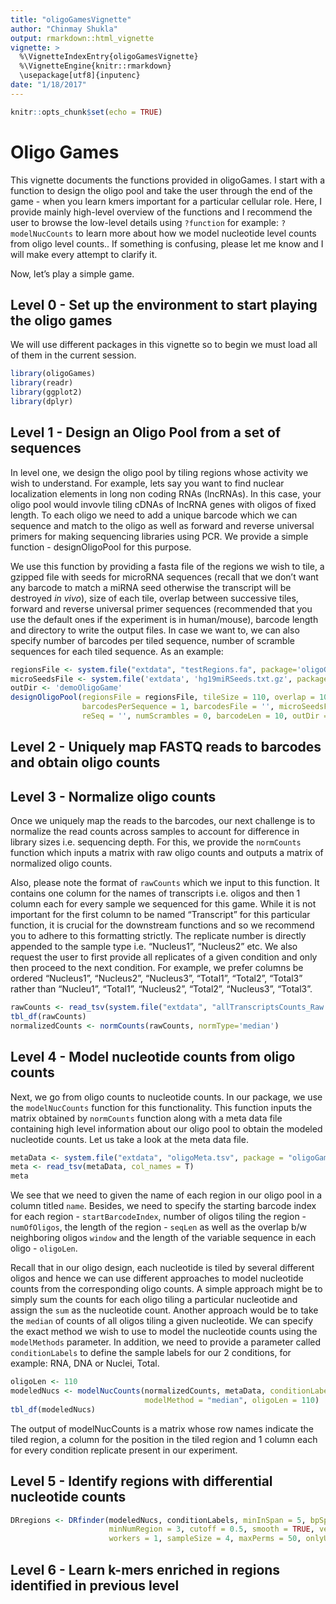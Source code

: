 ```yaml
---
title: "oligoGamesVignette"
author: "Chinmay Shukla"
output: rmarkdown::html_vignette
vignette: >
  %\VignetteIndexEntry{oligoGamesVignette}
  %\VignetteEngine{knitr::rmarkdown}
  \usepackage[utf8]{inputenc}
date: "1/18/2017"
---
```


```r
knitr::opts_chunk$set(echo = TRUE)
```

# Oligo Games

This vignette documents the functions provided in oligoGames. I start with a function to design the oligo pool and take the user through the end of the game - when you learn kmers important for a particular cellular role. Here, I provide mainly high-level overview of the functions and I recommend the user to browse the low-level details using `?function` for example: `?modelNucCounts` to learn more about how we model nucleotide level counts from oligo level counts.. If something is confusing, please let me know and I will make every attempt to clarify it.

Now, let's play a simple game.

## Level 0 - Set up the environment to start playing the oligo games

We will use different packages in this vignette so to begin we must load all of them in the current session.

```r
library(oligoGames)
library(readr)
library(ggplot2)
library(dplyr)
```

## Level 1 - Design an Oligo Pool from a set of sequences

In level one, we design the oligo pool by tiling regions whose activity we wish to understand. For example, lets say you want to find nuclear localization elements in long non coding RNAs (lncRNAs). In this case, your oligo pool would invovle tiling cDNAs of lncRNA genes with oligos of fixed length. To each oligo we need to add a unique barcode which we can sequence and match to the oligo as well as forward and reverse universal primers for making sequencing libraries using PCR. We provide a simple function - designOligoPool for this purpose.

We use this function by providing a fasta file of the regions we wish to tile, a gzipped file with seeds for microRNA sequences (recall that we don't want any barcode to match a miRNA seed otherwise the transcript will be destroyed *in vivo*), size of each tile, overlap between successive tiles, forward and reverse universal primer sequences (recommended that you use the default ones if the experiment is in human/mouse), barcode length and directory to write the output files. In case we want to, we can also specify number of barcodes per tiled sequence, number of scramble sequences for each tiled sequence. As an example:

```r
regionsFile <- system.file("extdata", "testRegions.fa", package='oligoGames')
microSeedsFile <- system.file('extdata', 'hg19miRSeeds.txt.gz', package='oligoGames')
outDir <- 'demoOligoGame'
designOligoPool(regionsFile = regionsFile, tileSize = 110, overlap = 10, 
                barcodesPerSequence = 1, barcodesFile = '', microSeedsFile = microSeedsFile, 
                reSeq = '', numScrambles = 0, barcodeLen = 10, outDir = outDir)
```

## Level 2 - Uniquely map FASTQ reads to barcodes and obtain oligo counts

## Level 3 - Normalize oligo counts

Once we uniquely map the reads to the barcodes, our next challenge is to normalize the read counts across samples to account for difference in library sizes i.e. sequencing depth. For this, we provide the `normCounts` function which inputs a matrix with raw oligo counts and outputs a matrix of normalized oligo counts. 

Also, please note the format of `rawCounts` which we input to this function. It contains one column for the names of transcripts i.e. oligos and then 1 column each for every sample we sequenced for this game. While it is not important for the first column to be named "Transcript" for this particular function, it is crucial for the downstream functions and so we recommend you to adhere to this formatting strictly. The replicate number is directly appended to the sample type i.e. "Nucleus1", "Nucleus2" etc. We also request the user to first provide all replicates of a given condition and only then proceed to the next condition. For example, we prefer columns be ordered "Nucleus1", "Nucleus2", "Nucleus3", "Total1", "Total2", "Total3" rather than "Nucleu1", "Total1", "Nucleus2", "Total2", "Nucleus3", "Total3".

```r
rawCounts <- read_tsv(system.file("extdata", "allTranscriptsCounts_Raw.tsv", package = "oligoGames"), col_names = T)
tbl_df(rawCounts)
normalizedCounts <- normCounts(rawCounts, normType='median')
```

## Level 4 - Model nucleotide counts from oligo counts

Next, we go from oligo counts to nucleotide counts. In our package, we use the `modelNucCounts` function for this functionality. This function inputs the matrix obtained by `normCounts` function along with a meta data file containing high level information about our oligo pool to obtain the modeled nucleotide counts. Let us take a look at the meta data file.

```r
metaData <- system.file("extdata", "oligoMeta.tsv", package = "oligoGames")
meta <- read_tsv(metaData, col_names = T)
meta

```

We see that we need to given the name of each region in our oligo pool in a column titled `name`. Besides, we need to specify the starting barcode index for each region - `startBarcodeIndex`, number of oligos tiling the region - `numOfOligos`, the length of the region - `seqLen` as well as the overlap b/w neighboring oligos `window` and the length of the variable sequence in each oligo - `oligoLen`.

Recall that in our oligo design, each nucleotide is tiled by several different oligos and hence we can use different approaches to model nucleotide counts from the corresponding oligo counts. A simple approach might be to simply sum the counts for each oligo tiling a particular nucleotide and assign the `sum` as the nucleotide count. Another approach would be to take the `median` of counts of all oligos tiling a given nucleotide. We can specify the exact method we wish to use to model the nucleotide counts using the `modelMethods` parameter. In addition, we need to provide a parameter called `conditionLabels` to define the sample labels for our 2 conditions, for example: RNA, DNA or Nuclei, Total. 

```r

oligoLen <- 110
modeledNucs <- modelNucCounts(normalizedCounts, metaData, conditionLabels = c("Nuclei", "Total"), 
                              modelMethod = "median", oligoLen = 110)
tbl_df(modeledNucs)
```

The output of modelNucCounts is a matrix whose row names indicate the tiled region, a column for the position in the tiled region and 1 column each for every condition replicate present in our experiment.

## Level 5 - Identify regions with differential nucleotide counts

```r
DRregions <- DRfinder(modeledNucs, conditionLabels, minInSpan = 5, bpSpan = 50, 
                      minNumRegion = 3, cutoff = 0.5, smooth = TRUE, verbose = TRUE, 
                      workers = 1, sampleSize = 4, maxPerms = 50, onlyUp = TRUE)
```

## Level 6 - Learn k-mers enriched in regions identified in previous level